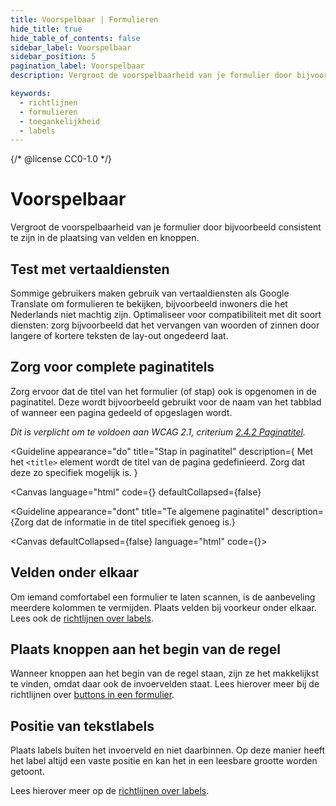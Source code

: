 ```yaml
---
title: Voorspelbaar | Formulieren
hide_title: true
hide_table_of_contents: false
sidebar_label: Voorspelbaar
sidebar_position: 5
pagination_label: Voorspelbaar
description: Vergroot de voorspelbaarheid van je formulier door bijvoorbeeld consistent te zijn in de plaatsing van velden en knoppen

keywords:
  - richtlijnen
  - formulieren
  - toegankelijkheid
  - labels
---
```


{/* @license CC0-1.0 */}


# Voorspelbaar

<Paragraph lead>
  Vergroot de voorspelbaarheid van je formulier door bijvoorbeeld consistent te zijn in de plaatsing van velden en
  knoppen.
</Paragraph>

## Test met vertaaldiensten

Sommige gebruikers maken gebruik van vertaaldiensten als Google Translate om formulieren te bekijken, bijvoorbeeld inwoners die het Nederlands niet machtig zijn. Optimaliseer voor compatibiliteit met dit soort diensten: zorg bijvoorbeeld dat het vervangen van woorden of zinnen door langere of kortere teksten de lay-out ongedeerd laat.

## Zorg voor complete paginatitels

Zorg ervoor dat de titel van het formulier (of stap) ook is opgenomen in de paginatitel. Deze wordt bijvoorbeeld gebruikt voor de naam van het tabblad of wanneer een pagina gedeeld of opgeslagen wordt.

_Dit is verplicht om te voldoen aan WCAG 2.1, criterium [2.4.2 Paginatitel](https://www.w3.org/Translations/WCAG21-nl/#paginatitel)._

<Guideline
  appearance="do"
  title="Stap in paginatitel"
  description={
    <Paragraph>
      Met het <code>&lt;title&gt;</code> element wordt de titel van de pagina gedefinieerd. Zorg dat deze zo specifiek
      mogelijk is.
    </Paragraph>
  }
>
  <Canvas
    language="html"
    code={<title>Uw gegevens - Afspraak maken - Voorbeeldinstantie</title>}
    defaultCollapsed={false}
  ></Canvas>
</Guideline>

<Guideline
  appearance="dont"
  title="Te algemene paginatitel"
  description={<Paragraph>Zorg dat de informatie in de titel specifiek genoeg is.</Paragraph>}
>
  <Canvas defaultCollapsed={false} language="html" code={<title>Voorbeeldinstantie</title>}></Canvas>
</Guideline>

## Velden onder elkaar

Om iemand comfortabel een formulier te laten scannen, is de aanbeveling meerdere kolommen te vermijden. Plaats velden bij voorkeur onder elkaar.
Lees ook de [richtlijnen over labels](/richtlijnen/formulieren/alle-richtlijnen/labels).

## Plaats knoppen aan het begin van de regel

Wanneer knoppen aan het begin van de regel staan, zijn ze het makkelijkst te vinden, omdat daar ook de invoervelden staat.
Lees hierover meer bij de richtlijnen over [buttons in een formulier](/richtlijnen/formulieren/voorspelbaar/).

## Positie van tekstlabels

Plaats labels buiten het invoerveld en niet daarbinnen. Op deze manier heeft het label altijd een vaste positie en kan het in een leesbare grootte worden getoont.

Lees hierover meer op de [richtlijnen over labels](/richtlijnen/formulieren/alle-richtlijnen/labels).
